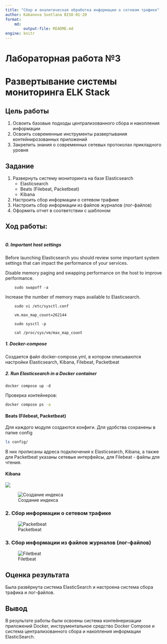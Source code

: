 ```yaml
---
title: "Сбор и аналитическая обработка информации о сетевом трафике"
author: Kabanova Svetlana BISO-01-20
format:
    md:
        output-file: README.md
engine: knitr
---
```


# Лабораторная работа №3
# Развертывание системы мониторинга ELK Stack 

## Цель работы
1. Освоить базовые подходы централизованного сбора и накопления информации
2. Освоить современные инструменты развертывания контейнирозованных приложений
3. Закрепить знания о современных сетевых протоколах прикладного уровня

## Задание
1. Развернуть систему мониторинга на базе Elasticsearch
    - Elasticsearch
    - Beats (Filebeat, Packetbeat)
    - Kibana
2. Настроить сбор информации о сетевом трафике
3. Настроить сбор информации из файлов журналов (лог-файлов)
4. Оформить отчет в соответствии с шаблоном


## Ход работы:
```r
```
##### 0. Important host settings

Before launching Elasticsearch you should review some important system settings that can impact the performance of your services.

Disable memory paging and swapping performance on the host to improve performance.
```
    sudo swapoff -a
```

Increase the number of memory maps available to Elasticsearch.
```
    sudo vi /etc/sysctl.conf

    vm.max_map_count=262144

    sudo sysctl -p

    cat /proc/sys/vm/max_map_count
```
##### 1. Docker-compose 
Создается файл docker-compose.yml, в котором описываются настройки Elasticsearch, Kibana, Filebeat, Packetbeat

##### 2. Run Elasticsearch in a Docker container
```
docker compose up -d
```
Проверка контейнеров:
```bash
docker compose ps -a
```

#### Beats (Filebeat, Packetbeat)
Для каждого модуля создаются конфиги. Для удобства сохранены в папке config
```bash
ls config/
```
В них прописаны адреса подключения к Elasticsearch, Kibana, а также для Packetbeat указаны сетевые интерфейсы, для Filebeat - файлы для чтения.

#### Kibana
![](img/Kibana_home_page.png)

![Создание индекса](img/Create_index.png)

### 2. Сбор информации о сетевом трафике

![Packetbeat](img/Packetbeat_host.png)

### 3. Сбор информации из файлов журналов (лог-файлов)
![Filetbeat](img/Filebeat.png)

## Оценка результата
Была развёрнута система ElasticSearch и настроена система сбора трафика и лог-файлов.

## Вывод

В результате работы были освоены система контейнеризации приложений Docker, инструментальное средство Docker Compose и система централизованного сбора и накопления информации ElasticSearch. 
